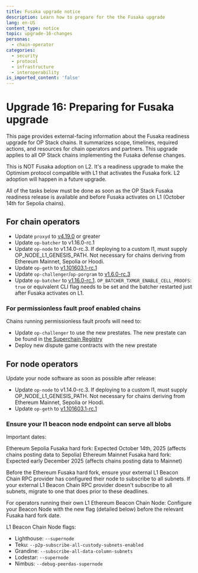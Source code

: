 ```yaml
---
title: Fusaka upgrade notice
description: Learn how to prepare for the the Fusaka upgrade
lang: en-US
content_type: notice
topic: upgrade-16-changes
personas:
  - chain-operator
categories:
  - security
  - protocol
  - infrastructure
  - interoperability
is_imported_content: 'false'
---
```



# Upgrade 16: Preparing for Fusaka upgrade

This page provides external-facing information about the Fusaka readiness upgrade for OP Stack chains. It summarizes scope, timelines, required actions, and resources for chain operators and partners. This upgrade applies to all OP Stack chains implementing the Fusaka defense changes.

This is NOT Fusaka adoption on L2. It's a readiness upgrade to make the Optimism protocol compatible with L1 that activates the Fusaka fork. L2 adoption will happen in a future upgrade.

<Callout type="info">
  All of the tasks below must be done as soon as the OP Stack Fusaka readiness release is available and before Fusaka activates on L1 (October 14th for Sepolia chains).
</Callout>

## For chain operators

*   Update `proxyd` to [v4.19.0](https://github.com/ethereum-optimism/infra/releases/tag/proxyd%2Fv4.19.0) or greater
*   Update `op-batcher` to v1.16.0-rc.1
*   Update `op-node` to v1.14.0-rc.3. If deploying to a custom l1, must supply OP_NODE_L1_GENESIS_PATH. Not necessary for chains deriving from Ethereum Mainnet, Sepolia or Hoodi.
*   Update `op-geth` to [v1.101603.1-rc.1](https://github.com/ethereum-optimism/op-geth/releases/tag/v1.101603.1-rc.1)
*   Update `op-challenger`/`op-porgram` to [v1.6.0-rc.3](https://github.com/ethereum-optimism/optimism/releases/tag/op-challenger%2Fv1.6.0-rc.3)
*   Update `op-batcher` to [v1.16.0-rc.1](https://github.com/ethereum-optimism/optimism/releases/tag/op-batcher%2Fv1.16.0-rc.1). 	`OP_BATCHER_TXMGR_ENABLE_CELL_PROOFS`: `true` or equivalent CLI flag needs to be set and the batcher restarted just after Fusaka activates on L1. 


### For permissionless fault proof enabled chains

Chains running permissionless fault proofs will need to:

*   Update `op-challenger` to use the new prestates. The new prestate can be found in [the Superchain Registry](https://github.com/ethereum-optimism/superchain-registry/blob/main/validation/standard/standard-prestates.toml)
*   Deploy new dispute game contracts with the new prestate

## For node operators

Update your node software as soon as possible after release: 
*   Update `op-node` to v1.14.0-rc.3. If deploying to a custom l1, must supply OP_NODE_L1_GENESIS_PATH. Not necessary for chains deriving from Ethereum Mainnet, Sepolia or Hoodi.
*   Update `op-geth` to [v1.101603.1-rc.1](https://github.com/ethereum-optimism/op-geth/releases/tag/v1.101603.1-rc.1)

### Ensure your l1 beacon node endpoint can serve all blobs

Important dates:

Ethereum Sepolia Fusaka hard fork: Expected October 14th, 2025 (affects chains posting data to Sepolia)
Ethereum Mainnet Fusaka hard fork: Expected early December 2025 (affects chains posting data to Mainnet)

Before the Ethereum Fusaka hard fork, ensure your external L1 Beacon Chain RPC provider has configured their node to subscribe to all subnets.
If your external L1 Beacon Chain RPC provider doesn't subscribe to all subnets, migrate to one that does prior to these deadlines.

For operators running their own L1 Ethereum Beacon Chain Node:
Configure your Beacon Node with the new flag (detailed below) before the relevant Fusaka hard fork date.

L1 Beacon Chain Node flags:

* Lighthouse:	`--supernode`
* Teku:	`--p2p-subscribe-all-custody-subnets-enabled`
* Grandine:	`--subscribe-all-data-column-subnets`
* Lodestar:	`--supernode`
* Nimbus:	`--debug-peerdas-supernode`